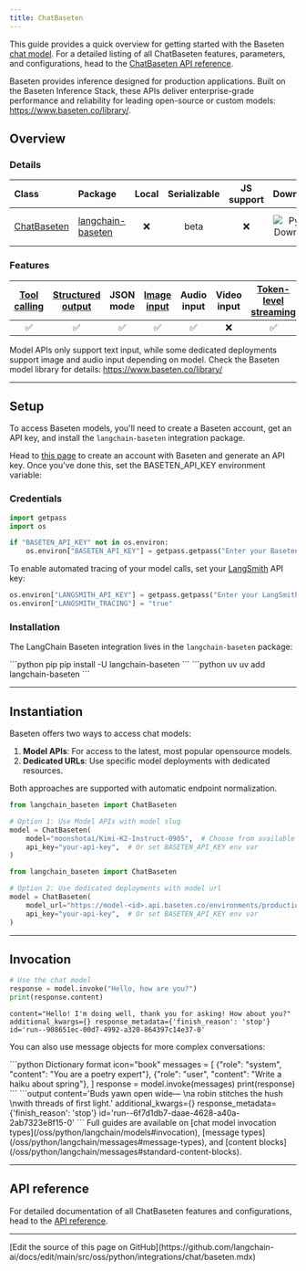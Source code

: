 ```yaml
---
title: ChatBaseten
---
```


This guide provides a quick overview for getting started with the Baseten [chat model](/oss/python/langchain/models). For a detailed listing of all ChatBaseten features, parameters, and configurations, head to the [ChatBaseten API reference](https://python.langchain.com/api_reference/baseten/chat_models/langchain_baseten.chat_models.ChatBaseten.html).

Baseten provides inference designed for production applications. Built on the Baseten Inference Stack, these APIs deliver enterprise-grade performance and reliability for leading open-source or custom models: https://www.baseten.co/library/.

## Overview

### Details

| Class | Package | Local | Serializable | JS support | Downloads | Version |
| :--- | :--- | :---: | :---: |  :---: | :---: | :---: |
| [ChatBaseten](https://python.langchain.com/api_reference/baseten/chat_models/langchain_baseten.chat_models.ChatBaseten.html) | [langchain-baseten](https://python.langchain.com/api_reference/baseten/index.html) | ❌ | beta | ❌ | ![PyPI - Downloads](https://img.shields.io/pypi/dm/langchain-baseten?style=flat-square&label=%20) | ![PyPI - Version](https://img.shields.io/pypi/v/langchain-baseten?style=flat-square&label=%20) |

### Features

| [Tool calling](/oss/python/langchain/tools) | [Structured output](/oss/python/langchain/structured-output) | JSON mode | [Image input](/oss/python/langchain/messages#multimodal) | Audio input | Video input | [Token-level streaming](/oss/python/langchain/streaming/) | Native async | [Token usage](/oss/python/langchain/models#token-usage) | [Logprobs](/oss/python/langchain/models#log-probabilities) |
| :---: | :---: | :---: | :---: |  :---: | :---: | :---: | :---: | :---: | :---: |
| ✅ | ✅ | ✅ | ✅ | ✅ | ❌ | ✅ | ✅ | ✅ | ❌ |

Model APIs only support text input, while some dedicated deployments support image and audio input depending on model. Check the Baseten model library for details: https://www.baseten.co/library/

---

## Setup

To access Baseten models, you'll need to create a Baseten account, get an API key, and install the `langchain-baseten` integration package.

Head to [this page](https://app.baseten.co) to create an account with Baseten and generate an API key. Once you've done this, set the BASETEN_API_KEY environment variable:

### Credentials

```python Set API key icon="key"
import getpass
import os

if "BASETEN_API_KEY" not in os.environ:
    os.environ["BASETEN_API_KEY"] = getpass.getpass("Enter your Baseten API key: ")
```

To enable automated <Tooltip tip="Log each step of a model's execution to debug and improve it">tracing</Tooltip> of your model calls, set your [LangSmith](https://docs.smith.langchain.com/) API key:

```python Enable tracing icon="flask"
os.environ["LANGSMITH_API_KEY"] = getpass.getpass("Enter your LangSmith API key: ")
os.environ["LANGSMITH_TRACING"] = "true"
```

### Installation

The LangChain Baseten integration lives in the `langchain-baseten` package:

<CodeGroup>
    ```python pip
    pip install -U langchain-baseten
    ```
    ```python uv
    uv add langchain-baseten
    ```
</CodeGroup>

---

## Instantiation

Baseten offers two ways to access chat models:

1. **Model APIs**: For access to the latest, most popular opensource models.
2. **Dedicated URLs**: Use specific model deployments with dedicated resources.

Both approaches are supported with automatic endpoint normalization.


```python Initialize with model slug icon="robot"
from langchain_baseten import ChatBaseten

# Option 1: Use Model APIs with model slug
model = ChatBaseten(
    model="moonshotai/Kimi-K2-Instruct-0905",  # Choose from available model slugs: https://docs.baseten.co/development/model-apis/overview#supported-models
    api_key="your-api-key",  # Or set BASETEN_API_KEY env var
)
```

```python Initialize with model URL icon="link"
from langchain_baseten import ChatBaseten

# Option 2: Use dedicated deployments with model url
model = ChatBaseten(
    model_url="https://model-<id>.api.baseten.co/environments/production/predict",
    api_key="your-api-key",  # Or set BASETEN_API_KEY env var
)
```

---

## Invocation

```python Basic invocation icon="play"
# Use the chat model
response = model.invoke("Hello, how are you?")
print(response.content)
```

```output
content="Hello! I'm doing well, thank you for asking! How about you?" additional_kwargs={} response_metadata={'finish_reason': 'stop'} id='run--908651ec-00d7-4992-a320-864397c14e37-0'
```

You can also use message objects for more complex conversations:

<CodeGroup>
    ```python Dictionary format icon="book"
    messages = [
        {"role": "system", "content": "You are a poetry expert"},
        {"role": "user", "content": "Write a haiku about spring"},
    ]
    response = model.invoke(messages)
    print(response)
    ```
</CodeGroup>
```output
content='Buds yawn open wide—  \na robin stitches the hush  \nwith threads of first light.' additional_kwargs={} response_metadata={'finish_reason': 'stop'} id='run--6f7d1db7-daae-4628-a40a-2ab7323e8f15-0'
```


<Tip>
    Full guides are available on [chat model invocation types](/oss/python/langchain/models#invocation), [message types](/oss/python/langchain/messages#message-types), and [content blocks](/oss/python/langchain/messages#standard-content-blocks).
</Tip>

---

## API reference

For detailed documentation of all ChatBaseten features and configurations, head to the [API reference](https://python.langchain.com/api_reference/baseten/chat_models/langchain_baseten.chat_models.ChatBaseten.html).

---

<Callout icon="pen-to-square" iconType="regular">
  [Edit the source of this page on GitHub](https://github.com/langchain-ai/docs/edit/main/src/oss/python/integrations/chat/baseten.mdx)
</Callout>
